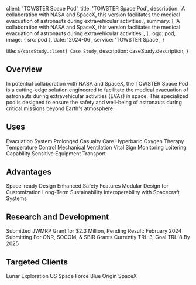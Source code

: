 

  client: 'TOWSTER Space Pod',
  title: 'TOWSTER Space Pod',
  description:
    'A collaboration with NASA and SpaceX, this version facilitates the medical evacuation of astronauts during extravehicular activities.',
  summary: [
    'A collaboration with NASA and SpaceX, this version facilitates the medical evacuation of astronauts during extravehicular activities.',
  ],
  logo: pod,
  image: { src: pod },
  date: '2024-06',
  service: 'TOWSTER Space',
}

  title: `${caseStudy.client} Case Study`,
  description: caseStudy.description,
}

## Overview

In potential collaboration with NASA and SpaceX, the TOWSTER Space Pod is a cutting-edge solution engineered to facilitate the medical evacuation of astronauts during extravehicular activities (EVAs) in space. This specialized pod is designed to ensure the safety and well-being of astronauts during critical missions beyond Earth's atmosphere.

## Uses

<TagList>
  <TagListItem>Evacuation System</TagListItem>
  <TagListItem>Prolonged Casualty Care</TagListItem>
  <TagListItem>Hyperbaric Oxygen Therapy</TagListItem>
  <TagListItem>Temperature Control</TagListItem>
  <TagListItem>Mechanical Ventilation</TagListItem>
  <TagListItem>Vital Sign Monitoring</TagListItem>
  <TagListItem>Loitering Capability</TagListItem>
  <TagListItem>Sensitive Equipment Transport</TagListItem>
</TagList>

## Advantages

<TagList>
  <TagListItem>Space-ready Design</TagListItem>
  <TagListItem>Enhanced Safety Features</TagListItem>
  <TagListItem>Modular Design for Customization</TagListItem>
  <TagListItem>Long-Term Sustainability</TagListItem>
  <TagListItem>Interoperability with Spacecraft Systems</TagListItem>
</TagList>

## Research and Development

<TagList>
  <TagListItem>Submitted JWMRP Grant for $2.3 Million, Pending Result: February 2024</TagListItem>
  <TagListItem>Submitting For ONR, SOCOM, & SBIR Grants</TagListItem>
  <TagListItem>Currently TRL-3, Goal TRL-8 By 2025</TagListItem>
</TagList>

## Targeted Clients

<TagList>
  <TagListItem>Lunar Exploration</TagListItem>
  <TagListItem>US Space Force</TagListItem>
  <TagListItem>Blue Origin</TagListItem>
  <TagListItem>SpaceX</TagListItem>
</TagList>
